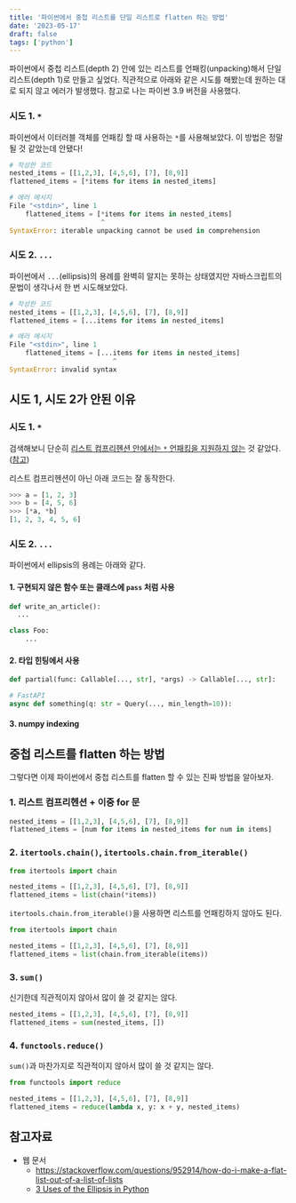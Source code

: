 ```yaml
---
title: '파이썬에서 중첩 리스트를 단일 리스트로 flatten 하는 방법'
date: '2023-05-17'
draft: false
tags: ['python']
---
```


파이썬에서 중첩 리스트(depth 2) 안에 있는 리스트를 언패킹(unpacking)해서 단일 리스트(depth 1)로 만들고 싶었다.
직관적으로 아래와 같은 시도를 해봤는데 원하는 대로 되지 않고 에러가 발생했다. 참고로 나는 파이썬 3.9 버전을 사용했다.

### 시도 1. `*`

파이썬에서 이터러블 객체를 언패킹 할 때 사용하는 `*`를 사용해보았다. 이 방법은 정말 될 것 같았는데 안됐다!

```python
# 작성한 코드
nested_items = [[1,2,3], [4,5,6], [7], [8,9]]
flattened_items = [*items for items in nested_items]
```

```python
# 에러 메시지
File "<stdin>", line 1
    flattened_items = [*items for items in nested_items]
                       ^
SyntaxError: iterable unpacking cannot be used in comprehension
```

### 시도 2. `...`

파이썬에서 `...`(ellipsis)의 용례를 완벽히 알지는 못하는 상태였지만 자바스크립트의 문법이 생각나서 한 번 시도해보았다.

```python
# 작성한 코드
nested_items = [[1,2,3], [4,5,6], [7], [8,9]]
flattened_items = [...items for items in nested_items]
```

```python
# 에러 메시지
File "<stdin>", line 1
    flattened_items = [...items for items in nested_items]
                          ^
SyntaxError: invalid syntax
```

## 시도 1, 시도 2가 안된 이유

### 시도 1. `*`

검색해보니 단순히 <u>리스트 컴프리헨션 안에서는 `*` 언패킹을 지원하지 않는</u> 것 같았다. ([참고](https://discuss.python.org/t/why-cant-iterable-unpacking-be-used-in-comprehension/15622/9))

리스트 컴프리헨션이 아닌 아래 코드는 잘 동작한다.

```python
>>> a = [1, 2, 3]
>>> b = [4, 5, 6]
>>> [*a, *b]
[1, 2, 3, 4, 5, 6]
```

### 시도 2. `...`

파이썬에서 ellipsis의 용례는 아래와 같다.

#### 1. 구현되지 않은 함수 또는 클래스에 `pass` 처럼 사용

```python
def write_an_article():
  ...

class Foo:
	...
```

#### 2. 타입 힌팅에서 사용

```python
def partial(func: Callable[..., str], *args) -> Callable[..., str]:
```

```python
# FastAPI
async def something(q: str = Query(..., min_length=10)):
```

#### 3. numpy indexing


## 중첩 리스트를 flatten 하는 방법

그렇다면 이제 파이썬에서 중첩 리스트를 flatten 할 수 있는 진짜 방법을 알아보자.

### 1. 리스트 컴프리헨션 + 이중 for 문

```python
nested_items = [[1,2,3], [4,5,6], [7], [8,9]]
flattened_items = [num for items in nested_items for num in items]
```

### 2. `itertools.chain()`, `itertools.chain.from_iterable()`


```python
from itertools import chain

nested_items = [[1,2,3], [4,5,6], [7], [8,9]]
flattened_items = list(chain(*items))
```

`itertools.chain.from_iterable()`을 사용하면 리스트를 언패킹하지 않아도 된다.

```python
from itertools import chain

nested_items = [[1,2,3], [4,5,6], [7], [8,9]]
flattened_items = list(chain.from_iterable(items))
```

### 3. `sum()`

신기한데 직관적이지 않아서 많이 쓸 것 같지는 않다.

```python
nested_items = [[1,2,3], [4,5,6], [7], [8,9]]
flattened_items = sum(nested_items, [])
```

### 4. `functools.reduce()`

`sum()`과 마찬가지로 직관적이지 않아서 많이 쓸 것 같지는 않다.

```python
from functools import reduce

nested_items = [[1,2,3], [4,5,6], [7], [8,9]]
flattened_items = reduce(lambda x, y: x + y, nested_items)
```

## 참고자료
- 웹 문서
  - https://stackoverflow.com/questions/952914/how-do-i-make-a-flat-list-out-of-a-list-of-lists
  - [3 Uses of the Ellipsis in Python](https://medium.com/techtofreedom/3-uses-of-the-ellipsis-in-python-25795aac723d)
